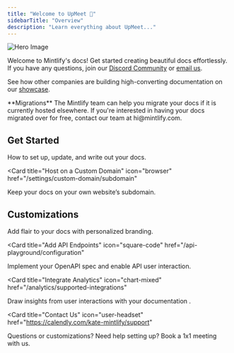 ```yaml
---
title: "Welcome to UpMeet 👋"
sidebarTitle: "Overview"
description: "Learn everything about UpMeet..."
---
```

![Hero Image](https://mintlify-assets.b-cdn.net/intro-hero.png)

Welcome to Mintlify's docs! Get started creating beautiful docs effortlessly. If you have any questions, join our [Discord Community](https://discord.com/invite/MPNgtSZkgK) or [email us](mailto:kate@mintlify.com).

See how other companies are building high-converting documentation on our
[showcase](https://mintlify.com/showcase).

<Info>
  **Migrations** The Mintlify team can help you migrate your docs if it is
  currently hosted elsewhere. If you're interested in having your docs migrated
  over for free, contact our team at hi@mintlify.com.
</Info>

## Get Started

<CardGroup cols={2}>
<Card title="Quickstart" icon="timer" href="/quickstart">
  How to set up, update, and write out your docs.
</Card>

<Card
  title="Host on a Custom Domain"
  icon="browser"
  href="/settings/custom-domain/subdomain"
>
  Keep your docs on your own website’s subdomain.
</Card>

</CardGroup>

## Customizations

<CardGroup cols={2}>

<Card title="Style Your Docs" icon="paintbrush" href="/settings/global">
  Add flair to your docs with personalized branding.
</Card>

<Card
  title="Add API Endpoints"
  icon="square-code"
  href="/api-playground/configuration"
>
  Implement your OpenAPI spec and enable API user interaction.
</Card>

<Card
  title="Integrate Analytics"
  icon="chart-mixed"
  href="/analytics/supported-integrations"
>
  Draw insights from user interactions with your documentation .
</Card>

<Card
  title="Contact Us"
  icon="user-headset"
  href="https://calendly.com/kate-mintlify/support"
>
  Questions or customizations? Need help setting up? Book a 1x1 meeting with us.
</Card>

</CardGroup>

